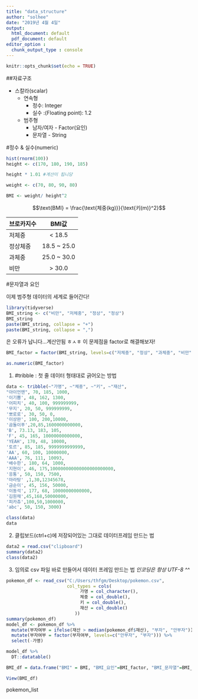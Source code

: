 ```yaml
---
title: "data_structure"
author: "solhee"
date: "2019년 4월 4일"
output:
  html_document: default
  pdf_document: default
editor_option :
  chunk_output_type : console
---
```


```r
knitr::opts_chunk$set(echo = TRUE)
```

##자료구조

- 스칼라(scalar)
  - 연속형
      - 정수: Integer
      - 실수 :(Floating point): 1.2
  - 범주형
      - 남자/여자 - Factor(요인)
      - 문자열 - String
      

#정수 & 실수(numeric)

```r
hist(rnorm(100))
height <- c(170, 180, 190, 185)

height * 1.01 #계산이 됩니당

weight <- c(70, 80, 90, 80)

BMI <- weight/ height^2

```

$$\text{BMI} = \frac{\text{체중(kg)}}{\text{키(m)}^2}$$

|브로카지수|BMI값|
|-|:-:|
| 저체중     | < 18.5 |
| 정상체중   | 18.5 ~ 25.0 |
| 과체중     | 25.0 ~ 30.0 |
| 비만       | > 30.0 |


#문자열과 요인

이제 범주형 데이터의 세계로 들어간다!

```r
library(tidyverse)
BMI_string <- c("비만", "저체중", "정상", "정상")
BMI_string
paste(BMI_string, collapse = "+")
paste(BMI_string, collapse = ",")
```


은 오류가 납니다...계산안됨 ㅎㅅㅎ
이 문제점을 factor로 해결해보자!

```r
BMI_factor = factor(BMI_string, levels=c("저체중", "정상", "과체중", "비만"))

as.numeric(BMI_factor)
```

1. #tribble : 첫 줄 데이터 형태대로 긁어오는 방법
```r
data <- tribble(~"가명", ~"체중", ~"키", ~"재산",
"아이언맨", 70, 185, 1000,
'이기쁨', 48, 162, 1300,
'어피치', 40, 100, 999999999,
'무지', 20, 50, 999999999,
'뽀로로', 30, 50, 0,
'이상완', 100, 200,10000,
'곰돌이푸',20,85,1600000000000,
'B', 73.13, 183, 105,
'F', 45, 165, 10000000000000,
'YEAH', 170, 48, 10000,
'토르', 85, 185, 9999999999999,
'AA', 60, 100, 10000000,
'AAA', 76, 111, 10093,
'배수한', 180, 64, 1000,
'지현이', 46, 175,100000000000000000000000,
'응통', 50, 150, 7500,
'마라탕' ,1,30,12345678,
'금순이', 45, 156, 50000,
'이동석', 177, 68, 10000000000000,
'김원채',45,168,50000000,
'피카츄',100,50,1000000,
'abc', 50, 150, 3000)

class(data)
data
```

2. 클립보드(ctrl+c)에 저장되어있는 그대로 데이터프레임 만드는 법
```r
data2 = read.csv("clipboard")
summary(data2)
class(data2)
```

3. 임의로 csv 파일 바로 만들어서 데이터 프레임 만드는 법
*인코딩은 항상 UTF-8 ^^*

```r
pokemon_df <- read_csv("C:/Users/thfgm/Desktop/pokemon.csv",
                       col_types = cols(
                            가명 = col_character(),
                            체중 = col_double(),
                            키 = col_double(),
                            재산 = col_double()
                          ))
summary(pokemon_df)
model_df <- pokemon_df %>% 
  mutate(부자여부 = ifelse(재산 > median(pokemon_df$재산), "부자", "안부자")) %>% 
  mutate(부자여부 = factor(부자여부, levels=c("안부자", "부자"))) %>% 
  select(-가명)

model_df %>% 
  DT::datatable()

```


```r
BMI_df = data.frame("BMI" = BMI, "BMI_요인"=BMI_factor, "BMI_문자열"=BMI_string)

View(BMI_df)
```

pokemon_list